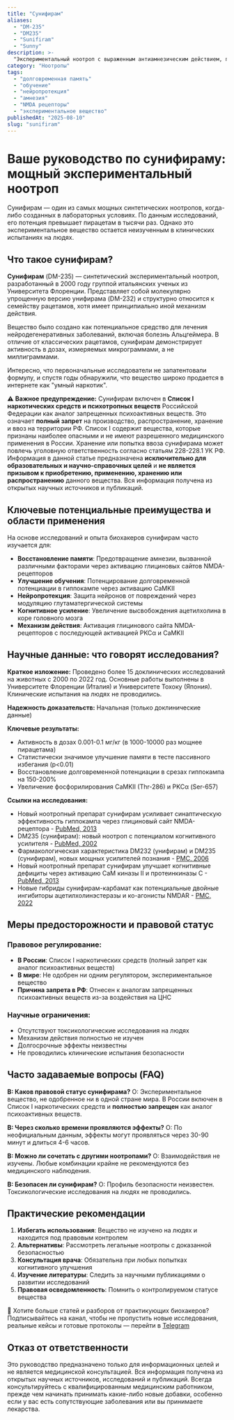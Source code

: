 ```yaml
---
title: "Сунифирам"
aliases:
  - "DM-235"
  - "DM235"
  - "Sunifiram"
  - "Sunny"
description: >-
  "Экспериментальный ноотроп с выраженным антиамнезическим действием, превышающим пирацетам в 1000 раз по потенции"
category: "Ноотропы"
tags:
  - "долговременная память"
  - "обучение"
  - "нейропротекция"
  - "амнезия"
  - "NMDA рецепторы"
  - "экспериментальное вещество"
publishedAt: "2025-08-10"
slug: "sunifiram"
---
```


# Ваше руководство по сунифираму: мощный экспериментальный ноотроп

Сунифирам — один из самых мощных синтетических ноотропов, когда-либо созданных в лабораторных условиях. По данным исследований, его потенция превышает пирацетам в тысячи раз. Однако это экспериментальное вещество остается неизученным в клинических испытаниях на людях.

## Что такое сунифирам?

**Сунифирам** (DM-235) — синтетический экспериментальный ноотроп, разработанный в 2000 году группой итальянских ученых из Университета Флоренции. Представляет собой молекулярно упрощенную версию унифирама (DM-232) и структурно относится к семейству рацетамов, хотя имеет принципиально иной механизм действия.

Вещество было создано как потенциальное средство для лечения нейродегенеративных заболеваний, включая болезнь Альцгеймера. В отличие от классических рацетамов, сунифирам демонстрирует активность в дозах, измеряемых микрограммами, а не миллиграммами.

Интересно, что первоначальные исследователи не запатентовали формулу, и спустя годы обнаружили, что вещество широко продается в интернете как "умный наркотик".

⚠️ **Важное предупреждение:**
Сунифирам включен в **Список I наркотических средств и психотропных веществ** Российской Федерации как аналог запрещенных психоактивных веществ. Это означает **полный запрет** на производство, распространение, хранение и ввоз на территории РФ. Список I содержит вещества, которые признаны наиболее опасными и не имеют разрешенного медицинского применения в России. Хранение или попытка ввоза сунифирама может повлечь уголовную ответственность согласно статьям 228-228.1 УК РФ. Информация в данной статье предназначена **исключительно для образовательных и научно-справочных целей** и **не является призывом к приобретению, применению, хранению или распространению** данного вещества. Вся информация получена из открытых научных источников и публикаций.

## Ключевые потенциальные преимущества и области применения

На основе исследований и опыта биохакеров сунифирам часто изучается для:

- **Восстановление памяти**: Предотвращение амнезии, вызванной различными факторами через активацию глициновых сайтов NMDA-рецепторов
- **Улучшение обучения**: Потенцирование долговременной потенциации в гиппокампе через активацию CaMKII  
- **Нейропротекция**: Защита нейронов от повреждений через модуляцию глутаматергической системы
- **Когнитивное усиление**: Увеличение высвобождения ацетилхолина в коре головного мозга
- **Механизм действия**: Активация глицинового сайта NMDA-рецепторов с последующей активацией PKCα и CaMKII

## Научные данные: что говорят исследования?

**Краткое изложение:**
Проведено более 15 доклинических исследований на животных с 2000 по 2022 год. Основные работы выполнены в Университете Флоренции (Италия) и Университете Тохоку (Япония). Клинические испытания на людях не проводились.

**Надежность доказательств:** Начальная (только доклинические данные)

**Ключевые результаты:**
- Активность в дозах 0.001-0.1 мг/кг (в 1000-10000 раз мощнее пирацетама)
- Статистически значимое улучшение памяти в тесте пассивного избегания (p&lt;0.01)
- Восстановление долговременной потенциации в срезах гиппокампа на 150-200%
- Увеличение фосфорилирования CaMKII (Thr-286) и PKCα (Ser-657)

**Ссылки на исследования:**
- Новый ноотропный препарат сунифирам усиливает синаптическую эффективность гиппокампа через глициновый сайт NMDA-рецептора - [PubMed, 2013](https://pubmed.ncbi.nlm.nih.gov/23733502/)
- DM235 (сунифирам): новый ноотроп с потенциалом когнитивного усилителя - [PubMed, 2002](https://pubmed.ncbi.nlm.nih.gov/12070754/)
- Фармакологическая характеристика DM232 (унифирам) и DM235 (сунифирам), новых мощных усилителей познания - [PMC, 2006](https://pmc.ncbi.nlm.nih.gov/articles/PMC6741768/)
- Новый ноотропный препарат сунифирам улучшает когнитивные дефициты через активацию CaM киназы II и протеинкиназы C - [PubMed, 2013](https://pubmed.ncbi.nlm.nih.gov/23295391/)
- Новые гибриды сунифирам-карбамат как потенциальные двойные ингибиторы ацетилхолинэстеразы и ко-агонисты NMDAR - [PMC, 2022](https://pmc.ncbi.nlm.nih.gov/articles/PMC9067966/)

## Меры предосторожности и правовой статус

### Правовое регулирование:
- **В России**: Список I наркотических средств (полный запрет как аналог психоактивных веществ)
- **В мире**: Не одобрен ни одним регулятором, экспериментальное вещество
- **Причина запрета в РФ**: Отнесен к аналогам запрещенных психоактивных веществ из-за воздействия на ЦНС

### Научные ограничения:
- Отсутствуют токсикологические исследования на людях
- Механизм действия полностью не изучен
- Долгосрочные эффекты неизвестны
- Не проводились клинические испытания безопасности

## Часто задаваемые вопросы (FAQ)

**В: Каков правовой статус сунифирама?**
О: Экспериментальное вещество, не одобренное ни в одной стране мира. В России включен в Список I наркотических средств и **полностью запрещен** как аналог психоактивных веществ.

**В: Через сколько времени проявляются эффекты?**
О: По неофициальным данным, эффекты могут проявляться через 30-90 минут и длиться 4-6 часов.

**В: Можно ли сочетать с другими ноотропами?**
О: Взаимодействия не изучены. Любые комбинации крайне не рекомендуются без медицинского наблюдения.

**В: Безопасен ли сунифирам?**
О: Профиль безопасности неизвестен. Токсикологические исследования на людях не проводились.

## Практические рекомендации

1. **Избегать использования**: Вещество не изучено на людях и находится под правовым контролем
2. **Альтернативы**: Рассмотреть легальные ноотропы с доказанной безопасностью
3. **Консультация врача**: Обязательна при любых попытках когнитивного улучшения
4. **Изучение литературы**: Следить за научными публикациями о развитии исследований
5. **Правовая осведомленность**: Помнить о контролируемом статусе вещества

🧠 Хотите больше статей и разборов от практикующих биохакеров?
Подписывайтесь на канал, чтобы не пропустить новые исследования, реальные кейсы и готовые протоколы — перейти в [Telegram](https://t.me/braintmind)

## Отказ от ответственности

Это руководство предназначено только для информационных целей и не является медицинской консультацией. Вся информация получена из открытых научных источников, исследований и публикаций. Всегда консультируйтесь с квалифицированным медицинским работником, прежде чем начинать принимать какие-либо новые добавки, особенно если у вас есть сопутствующие заболевания или вы принимаете лекарства.